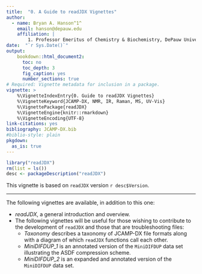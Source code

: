 ```yaml
---
title:  "0. A Guide to readJDX Vignettes"
author:
  - name: Bryan A. Hanson^1^
    email: hanson@depauw.edu
    affiliation: |
        1. Professor Emeritus of Chemistry & Biochemistry, DePauw University, Greencastle IN USA.
date:  "`r Sys.Date()`"
output:
    bookdown::html_document2:
      toc: no
      toc_depth: 3
      fig_caption: yes
      number_sections: true
# Required: Vignette metadata for inclusion in a package.
vignette: >
    %\VignetteIndexEntry{0. Guide to readJDX Vignettes}
    %\VignetteKeyword{JCAMP-DX, NMR, IR, Raman, MS, UV-Vis}
    %\VignettePackage{readJDX}
    %\VignetteEngine{knitr::rmarkdown}
    %\VignetteEncoding{UTF-8}
link-citations: yes
bibliography: JCAMP-DX.bib
#biblio-style: plain
pkgdown:
  as_is: true
---
```


```r
library("readJDX")
rm(list = ls())
desc <- packageDescription("readJDX")
```

This vignette is based on `readJDX` version `r desc$Version`.

---

The following vignettes are available, in addition to this one:

* *readJDX*, a general introduction and overview.
* The following vignettes will be useful for those wishing to contribute to the development of `readJDX` and those that are troubleshooting files:
    + *Taxonomy* describes a taxonomy of JCAMP-DX file formats along with a diagram of which `readJDX` functions call each other.
    + *MiniDIFDUP_1* is an annotated version of the `MiniDIFDUP` data set illustrating the ASDF compression scheme.
    + *MiniDIFDUP_2* is an expanded and annotated version of the `MiniDIFDUP` data set.
